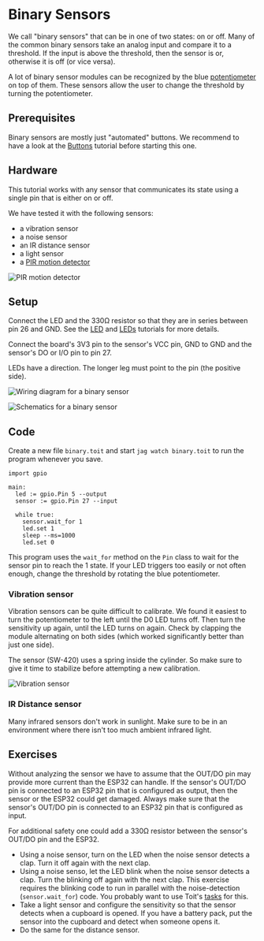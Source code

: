 
# Binary Sensors
We call "binary sensors" that can be in one of two states: on or off.
Many of the common binary sensors take an analog input and compare
it to a threshold. If the input is above the threshold, then the sensor
is or, otherwise it is off (or vice versa).

A lot of binary sensor modules can be recognized by the blue
[potentiometer](../potentiometer) on top of them. These sensors allow
the user to change the threshold by turning the potentiometer.

## Prerequisites
Binary sensors are mostly just "automated" buttons. We recommend to
have a look at the [Buttons](../buttons) tutorial before starting this one.

## Hardware
This tutorial works with any sensor that communicates its state using
a single pin that is either on or off.

We have tested it with the following sensors:
- a vibration sensor
- a noise sensor
- an IR distance sensor
- a light sensor
- a [PIR motion detector](https://www.olimex.com/Products/Components/Sensors/PIR-SB312/)

<img src={Pir} alt="PIR motion detector" />

## Setup

Connect the LED and the 330Ω resistor so that they are in series
between pin 26 and GND. See the [LED](../led) and [LEDs](../leds) tutorials
for more details.

Connect the board's 3V3 pin to the sensor's VCC pin, GND to GND and the
sensor's DO or I/O pin to pin 27.

<Note>
LEDs have a direction. The longer leg must point to the pin (the positive side).
</Note>

<img
  src={BinaryDiagram}
  alt="Wiring diagram for a binary sensor"
/>

<img
  src={BinarySchematics}
  alt="Schematics for a binary sensor"
/>

## Code
Create a new file `binary.toit` and start `jag watch binary.toit` to
run the program whenever you save.

```toit
import gpio

main:
  led := gpio.Pin 5 --output
  sensor := gpio.Pin 27 --input

  while true:
    sensor.wait_for 1
    led.set 1
    sleep --ms=1000
    led.set 0
```

This program uses the `wait_for` method on the `Pin` class to wait for
the sensor pin to reach the 1 state. If your LED triggers too easily or
not often enough, change the threshold by rotating the blue potentiometer.

### Vibration sensor
Vibration sensors can be quite difficult to calibrate. We found it easiest
to turn the potentiometer to the left until the D0 LED turns off. Then turn
the sensitivity up again, until the LED turns on again. Check by clapping
the module alternating on both sides (which worked significantly better
than just one side).

The sensor (SW-420) uses a spring inside the cylinder. So make sure to give
it time to stabilize before attempting a new calibration.

<img
  src={Vibration}
  alt="Vibration sensor"
/>

### IR Distance sensor
Many infrared sensors don't work in sunlight. Make sure to be in an
environment where there isn't too much ambient infrared light.

## Exercises
Without analyzing the sensor we have to assume that the OUT/DO pin may
provide more current than the ESP32 can handle. If the sensor's OUT/DO pin
is connected to an ESP32 pin that is configured as output, then the sensor
or the ESP32 could get damaged. Always make sure that the sensor's OUT/DO
pin is connected to an ESP32 pin that is configured as input.

For additional safety one could add a 330Ω resistor between the sensor's
OUT/DO pin and the ESP32.

- Using a noise sensor, turn on the LED when the noise sensor detects a
  clap. Turn it off again with the next clap.
- Using a noise senso, let the LED blink when the noise sensor detects
  a clap. Turn the blinking off again with the next clap. This exercise
  requires the blinking code to run in parallel with the noise-detection
  (`sensor.wait_for`) code. You probably want to use Toit's
  [tasks](../..language/tasks) for this.
- Take a light sensor and configure the sensitivity so that the sensor
  detects when a cupboard is opened. If you have a battery pack, put the
  sensor into the cupboard and detect when someone opens it.
- Do the same for the distance sensor.
